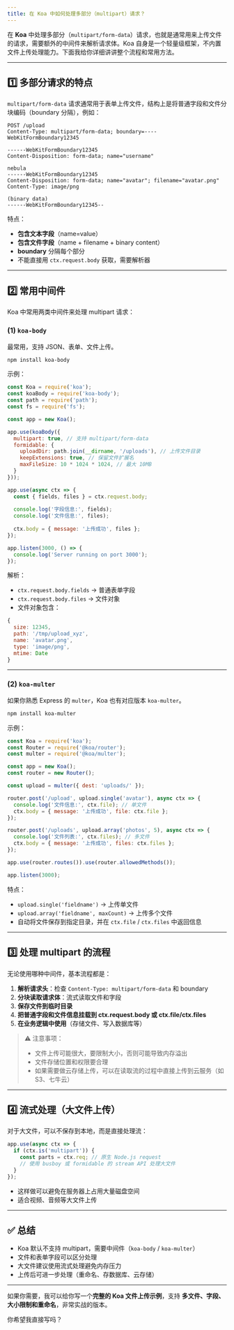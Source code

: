```yaml
---
title: 在 Koa 中如何处理多部分（multipart）请求？
---
```


在 **Koa** 中处理多部分（`multipart/form-data`）请求，也就是通常用来上传文件的请求，需要额外的中间件来解析请求体。Koa 自身是一个轻量级框架，不内置文件上传处理能力。下面我给你详细讲讲整个流程和常用方法。

---

## 1️⃣ 多部分请求的特点

`multipart/form-data` 请求通常用于表单上传文件，结构上是将普通字段和文件分块编码（boundary 分隔），例如：

```
POST /upload
Content-Type: multipart/form-data; boundary=----WebKitFormBoundary12345

------WebKitFormBoundary12345
Content-Disposition: form-data; name="username"

nebula
------WebKitFormBoundary12345
Content-Disposition: form-data; name="avatar"; filename="avatar.png"
Content-Type: image/png

(binary data)
------WebKitFormBoundary12345--
```

特点：

* **包含文本字段**（name=value）
* **包含文件字段**（name + filename + binary content）
* **boundary** 分隔每个部分
* 不能直接用 `ctx.request.body` 获取，需要解析器

---

## 2️⃣ 常用中间件

Koa 中常用两类中间件来处理 multipart 请求：

### (1) `koa-body`

最常用，支持 JSON、表单、文件上传。

```bash
npm install koa-body
```

示例：

```js
const Koa = require('koa');
const koaBody = require('koa-body');
const path = require('path');
const fs = require('fs');

const app = new Koa();

app.use(koaBody({
  multipart: true, // 支持 multipart/form-data
  formidable: {
    uploadDir: path.join(__dirname, '/uploads'), // 上传文件目录
    keepExtensions: true, // 保留文件扩展名
    maxFileSize: 10 * 1024 * 1024, // 最大 10MB
  }
}));

app.use(async ctx => {
  const { fields, files } = ctx.request.body;
  
  console.log('字段信息:', fields);
  console.log('文件信息:', files);
  
  ctx.body = { message: '上传成功', files };
});

app.listen(3000, () => {
  console.log('Server running on port 3000');
});
```

解析：

* `ctx.request.body.fields` → 普通表单字段
* `ctx.request.body.files` → 文件对象
* 文件对象包含：

```js
{
  size: 12345,
  path: '/tmp/upload_xyz',
  name: 'avatar.png',
  type: 'image/png',
  mtime: Date
}
```

---

### (2) `koa-multer`

如果你熟悉 Express 的 `multer`，Koa 也有对应版本 `koa-multer`。

```bash
npm install koa-multer
```

示例：

```js
const Koa = require('koa');
const Router = require('@koa/router');
const multer = require('@koa/multer');

const app = new Koa();
const router = new Router();

const upload = multer({ dest: 'uploads/' });

router.post('/upload', upload.single('avatar'), async ctx => {
  console.log('文件信息:', ctx.file); // 单文件
  ctx.body = { message: '上传成功', file: ctx.file };
});

router.post('/uploads', upload.array('photos', 5), async ctx => {
  console.log('文件列表:', ctx.files); // 多文件
  ctx.body = { message: '上传成功', files: ctx.files };
});

app.use(router.routes()).use(router.allowedMethods());

app.listen(3000);
```

特点：

* `upload.single('fieldname')` → 上传单文件
* `upload.array('fieldname', maxCount)` → 上传多个文件
* 自动将文件保存到指定目录，并在 `ctx.file` / `ctx.files` 中返回信息

---

## 3️⃣ 处理 multipart 的流程

无论使用哪种中间件，基本流程都是：

1. **解析请求头**：检查 `Content-Type: multipart/form-data` 和 boundary
2. **分块读取请求体**：流式读取文件和字段
3. **保存文件到临时目录**
4. **把普通字段和文件信息挂载到 ctx.request.body 或 ctx.file/ctx.files**
5. **在业务逻辑中使用**（存储文件、写入数据库等）

> ⚠️ 注意事项：
>
> * 文件上传可能很大，要限制大小，否则可能导致内存溢出
> * 文件存储位置和权限要合理
> * 如果需要做云存储上传，可以在读取流的过程中直接上传到云服务（如 S3、七牛云）

---

## 4️⃣ 流式处理（大文件上传）

对于大文件，可以不保存到本地，而是直接处理流：

```js
app.use(async ctx => {
  if (ctx.is('multipart')) {
    const parts = ctx.req; // 原生 Node.js request
    // 使用 busboy 或 formidable 的 stream API 处理大文件
  }
});
```

* 这样做可以避免在服务器上占用大量磁盘空间
* 适合视频、音频等大文件上传

---

## ✅ 总结

* Koa 默认不支持 multipart，需要中间件（`koa-body` / `koa-multer`）
* 文件和表单字段可以区分处理
* 大文件建议使用流式处理避免内存压力
* 上传后可进一步处理（重命名、存数据库、云存储）

---

如果你需要，我可以给你写一个**完整的 Koa 文件上传示例**，支持 **多文件、字段、大小限制和重命名**，非常实战的版本。

你希望我直接写吗？
